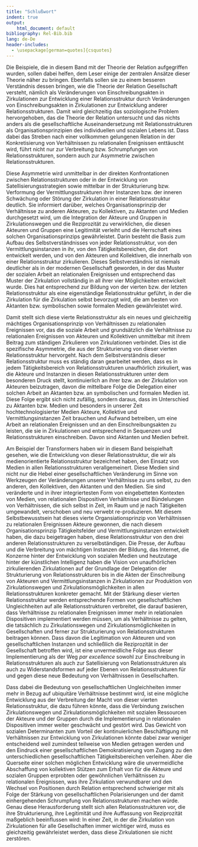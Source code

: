 ```yaml
---
title: "Schlußwort"
indent: true
output:
    html_document: default
bibliography: Rel-Bib.bib
lang: de-De
header-includes:
  - \usepackage[german=quotes]{csquotes}
---
```


Die Beispiele, die in diesem Band mit der Theorie der Relation aufgegriffen wurden, sollen dabei helfen, dem Leser einige der zentralen Ansätze dieser Theorie näher zu bringen. Ebenfalls sollen sie zu einem besseren Verständnis dessen bringen, wie die Theorie der Relation Gesellschaft versteht, nämlich als Veränderungen von Einschreibungsakten in Zirkulationen zur Entwicklung einer Relationsstruktur durch Veränderungen von Einschreibungsakten in Zirkulationen zur Entwicklung anderer Relationsstrukturen. Damit wird gleichzeitig das soziologische Problem hervorgehoben, das die Theorie der Relation untersucht und das nichts anders als die gesellschaftliche Auseinandersetzung mit Relationsstrukturen als Organisationsprinzipien des individuellen und sozialen Lebens ist. Dass dabei das Streben nach einer vollkommen gelungenen Relation in der Konkretisierung von Verhältnissen zu relationalen Ereignissen enttäuscht wird, führt nicht nur zur Verbreitung bzw. Schrumpfungen von Relationsstrukturen, sondern auch zur Asymmetrie zwischen Relationsstrukturen.

Diese Asymmetrie wird unmittelbar in der direkten Konfrontationen zwischen Relationsstrukturen oder in der Entwicklung von Satellisierungsstrategien sowie mittelbar in der Strukturierung bzw. Verformung der Vermittlungsstrukturen ihrer Instanzen bzw. der inneren Schwächung oder Störung der Zirkulation in einer Relationsstruktur deutlich. Sie informiert darüber, welches Organisationsprinzip der Verhältnisse zu anderen Akteuren, zu Kollektiven, zu Aktanten und Medien durchgesetzt wird, um die Integration der Akteure und Gruppen in Zirkulationswegen und die Reziprozität zu verwirklichen, die diesen Akteuren und Gruppen eine Legitimität verleiht und die Herrschaft eines solchen Organisationsprinzips gewährleistet. Darin besteht die Basis zum Aufbau des Selbstverständnisses von jeder Relationsstruktur, von den Vermittlungsinstanzen in ihr, von den Tätigkeitsbereichen, die dort entwickelt werden, und von den Akteuren und Kollektiven, die innerhalb von einer Relationsstruktur zirkulieren. Dieses Selbstverständnis ist niemals deutlicher als in der modernen Gesellschaft geworden, in der das Muster der sozialen Arbeit an relationalen Ereignissen und entsprechend das Muster der Zirkulation vollständig in all ihrer vier Möglichkeiten entwickelt wurde. Dies hat entsprechend zur Bildung von der vierten bzw. der letzten Relationsstruktur als eine eigenständige Relationsstruktur geführt, in der die Zirkulation für die Zirkulation selbst bevorzugt wird, die am besten von Aktanten bzw. symbolischen sowie formalen Medien gewährleistet wird.

Damit stellt sich diese vierte Relationsstruktur als ein neues und gleichzeitig mächtiges Organisationsprinzip von Verhältnissen zu relationalen Ereignissen vor, das die soziale Arbeit und grundsätzlich die Verhältnisse zu relationalen Ereignissen von Akteuren und Kollektiven unmittelbar mit ihrem Beitrag zum ständigen Zirkulieren von Zirkulationen verbindet. Dies ist die spezifische Asymmetrie, die aus der Strukturierung von dieser vierten Relationsstruktur hervorgeht. Nach dem Selbstverständnis dieser Relationsstruktur muss es ständig daran gearbeitet werden, dass es in jedem Tätigkeitsbereich von Relationsstrukturen unaufhörlich zirkuliert, was die Akteure und Instanzen in diesen Relationsstrukturen unter dem besonderen Druck stellt, kontinuierlich an ihrer bzw. an der Zirkulation von Akteuren beizutragen, davon die mittelbare Folge die Delegation einer solchen Arbeit an Aktanten bzw. an symbolischen und formalen Medien ist. Diese Folge ergibt sich nicht zufällig, sondern daraus, dass im Unterschied zu Aktanten bzw. Medien und besonders in unserer Zeit hochtechnologisierter Medien Akteure, Kollektive und Vermittlungsinstanzen Zeit brauchen und Aufwand betreiben, um eine Arbeit an relationalen Ereignissen und an den Einschreibungsakten zu leisten, die sie in Zirkulationen und entsprechend in Sequenzen und Relationsstrukturen einschreiben. Davon sind Aktanten und Medien befreit.

Am Beispiel der Transformers haben wir in diesem Band beispielhaft gesehen, wie die Entwicklung von dieser Relationsstruktur, die wir als medienorientierte Relationsstruktur bezeichnet haben, den Einsatz von Medien in allen Relationsstrukturen verallgemeinert. Diese Medien sind nicht nur die Hebel einer gesellschaftlichen Veränderung im Sinne von Werkzeugen der Veränderungen unserer Verhältnisse zu uns selbst, zu den anderen, den Kollektiven, den Aktanten und den Medien. Sie sind veränderte und in ihrer integriertesten Form von eingebetteten Kontexten von Medien, von relationalen Dispositiven Verhältnisse und Bündelungen von Verhältnissen, die sich selbst in Zeit, im Raum und je nach Tätigkeiten umgewandelt, verschoben und neu verwebt re-produzieren. Mit diesem Selbstbewusstsein hat dieses vierte Organsiationsprinzip von Verhältnissen zu relationalen Ereignissen Akteure gewonnen, die nach diesem Organisationsprinzip Tätigkeitsfelder und Vermittlungsinstanzen entwickelt haben, die dazu beigetragen haben, diese Relationsstruktur von den drei anderen Relationsstrukturen zu verselbständigen. Die Presse, der Aufbau und die Verbreitung von mächtigen Instanzen der Bildung, das Internet, die Konzerne hinter der Entwicklung von sozialen Medien und heutzutage hinter der künstlichen Intelligenz haben die Vision von unaufhörlichen zirkulierenden Zirkulationen auf der Grundlage der Delegation der Strukturierung von Relationsstrukturen bis in die Akten der Einschreibung von Akteuren und Vermittlungsinstanzen in Zirkulationen zur Produktion von Zirkulationswegen und Zirkulationsmöglichkeiten in allen Relationsstrukturen konkreter gemacht. Mit der Stärkung dieser vierten Relationsstruktur werden entsprechende Formen von gesellschaftlichen Ungleichheiten auf alle Relationsstrukturen verbreitet, die darauf basieren, dass Verhältnisse zu relationalen Ereignissen immer mehr in relationalen Dispositiven implementiert werden müssen, um als Verhältnisse zu gelten, die tatsächlich zu Zirkulationswegen und Zirkulationsmöglichkeiten in Gesellschaften und ferner zur Strukturierung von Relationsstrukturen beitragen können. Dass davon die Legitimation von Akteuren und von gesellschaftlichen Instanzen und schließlich die Reziprozität in der Gesellschaft betroffen wird, ist eine unvermeidliche Folge aus dieser Implementierung als der Weg _par excellence_ sowohl zur Einschreibung in Relationsstrukturen als auch zur Satellisierung von Relationsstrukturen als auch zu Widerstandsformen auf jeder Ebenen von Relationsstrukturen für und gegen diese neue Bedeutung von Verhältnissen in Gesellschaften.

Dass dabei die Bedeutung von gesellschaftlichen Ungleichheiten immer mehr in Bezug auf ubiquitäre Verhältnisse bestimmt wird, ist eine mögliche Entwicklung aus der Verbreitung der Macht von dieser vierten Relationsstruktur, die dazu führen könnte, dass die Verbindung zwischen Zirkulationswegen und Zirkulationsmöglichkeiten mit sozialen Ressourcen der Akteure und der Gruppen durch die Implementierung in relationalen Dispositiven immer weiter geschwächt und gestört wird. Das Gewicht von sozialen Determinanten zum Vorteil der kontinuierlichen Beschäftigung mit Verhältnissen zur Entwicklung von Zirkulationen könnte dabei zwar weniger entscheidend weil zumindest teilweise von Medien getragen werden und den Eindruck einer gesellschaftlichen Demokratisierung vom Zugang zu den unterschiedlichen gesellschaftlichen Tätigkeitsbereichen verleihen. Aber die Querseite einer solchen möglichen Entwicklung wäre die unvermeidliche Abschaffung von kollektiven Stützen zum Erhalt von für die Akteure und sozialen Gruppen erprobten oder gewöhnlichen Verhältnissen zu relationalen Ereignissen, was ihre Zirkulation verwundbarer und den Wechsel von Positionen durch Relation entsprechend schwieriger mit als Folge der Stärkung von gesellschaftlichen Polarisierungen und der damit einhergehenden Schrumpfung von Relationsstrukturen machen würde. Genau diese Herausforderung stellt sich allen Relationsstrukturen vor, die ihre Strukturierung, ihre Legitimität und ihre Auffassung von Reziprozität maßgeblich beeinflussen wird: In einer Zeit, in der die Zirkulation von Zirkulationen für alle Gesellschaften immer wichtiger wird, muss es gleichzeitig gewährleistet werden, dass diese Zirkulationen sie nicht zerstören.
